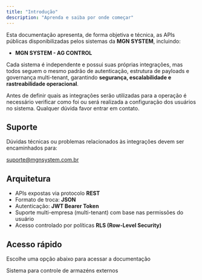 ```yaml
---
title: "Introdução"
description: "Aprenda e saiba por onde começar"
---
```


Esta documentação apresenta, de forma objetiva e técnica, as APIs públicas disponibilizadas pelos sistemas da **MGN SYSTEM**, incluindo:

- **MGN SYSTEM - AG CONTROL**

Cada sistema é independente e possui suas próprias integrações, mas todos seguem o mesmo padrão de autenticação, estrutura de payloads e governança multi-tenant, garantindo **segurança, escalabilidade e rastreabilidade operacional**.

<Note>
  Antes de definir quais as integrações serão utilizadas para a operação é necessário verificar como foi ou será realizada a configuração dos usuários no sistema. Qualquer dúvida favor entrar em contato.
</Note>

## Suporte

Dúvidas técnicas ou problemas relacionados às integrações devem ser encaminhados para:

<Icon icon="user-headset" color="#2A3A4A" /> [suporte@mgnsystem.com.br](mailto:suporte@mgnsystem.com.br)

## **Arquitetura**

- APIs expostas via protocolo **REST**
- Formato de troca: **JSON**
- Autenticação: **JWT Bearer Token**
- Suporte multi-empresa (multi-tenant) com base nas permissões do usuário
- Acesso controlado por políticas **RLS (Row-Level Security)**

## Acesso rápido

Escolhe uma opção abaixo para acessar a documentação

<Columns cols={2}>
  <Card title="AG CONTROL" icon="BOOK" color="#2A3A4A" href="/ag-control/login">
    Sistema para controle de armazéns externos
  </Card>
</Columns>